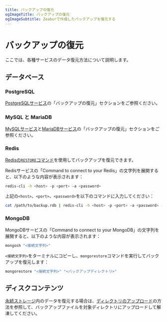 ```yaml
---
title: バックアップの復元
ogImageTitle: バックアップの復元
ogImageSubtitle: Zeaburで作成したバックアップを復元する
---
```



# バックアップの復元

ここでは、各種サービスのデータ復元方法について説明します。

## データベース

### PostgreSQL

[PostgreSQLサービス](https://zeabur.com/templates/B20CX0)の「バックアップの復元」セクションをご参照ください。

### MySQL と MariaDB

[MySQLサービス](https://zeabur.com/templates/DGLGRG)と[MariaDBサービス](https://zeabur.com/zh-CN/templates/46YKAR)の「バックアップの復元」セクションをご参照ください。

### Redis

[Redisの`RESTORE`コマンド](https://redis.io/commands/restore)を使用してバックアップを復元できます。

Redisサービスの「Command to connect to your Redis」の文字列を展開すると、以下のような内容が表示されます：

```bash
redis-cli -h <host> -p <port> -a <password>
```

上記の`<host>`、`<port>`、`<password>`を以下のコマンドに入力してください：

```bash
cat /path/to/backup.rdb | redis-cli -h <host> -p <port> -a <password> -x RESTORE <key> 0
```

### MongoDB

MongoDBサービスの「Command to connect to your MongoDB」の文字列を展開すると、以下のような内容が表示されます：

```bash
mongosh "<接続文字列>"
```

`<接続文字列>`をターミナルにコピーし、`mongorestore`コマンドを実行してバックアップを復元します：

```bash
mongorestore "<接続文字列>" "<バックアップディレクトリ>"
```

## ディスクコンテンツ

[永続ストレージ](/data-management/volumes)内のデータを復元する場合は、[ディレクトリのアップロード](/data-management/file-management)の方法を参照して、バックアップファイルを対象ディレクトリにアップロードして解凍してください。
